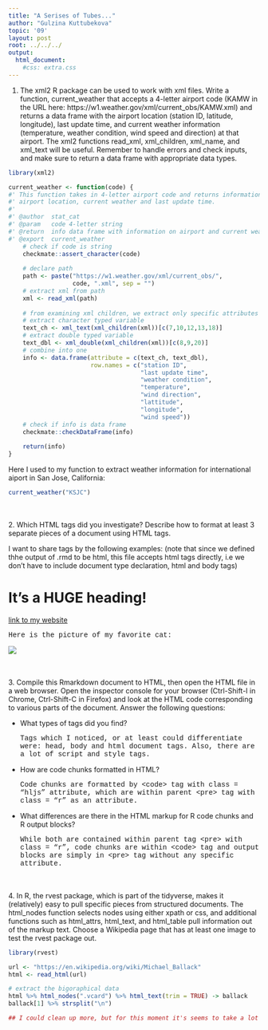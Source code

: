 ```yaml
---
title: "A Serises of Tubes..."
author: "Gulzina Kuttubekova"
topic: '09'
layout: post
root: ../../../
output: 
  html_document: 
    #css: extra.css
---
```


1. The xml2 R package can be used to work with xml files. Write a function, current_weather that accepts a 4-letter airport code (KAMW in the URL here: https://w1.weather.gov/xml/current_obs/KAMW.xml) and returns a data frame with the airport location (station ID, latitude, longitude), last update time, and current weather information (temperature, weather condition, wind speed and direction) at that airport. The xml2 functions read_xml, xml_children, xml_name, and xml_text will be useful. Remember to handle errors and check inputs, and make sure to return a data frame with appropriate data types.
```r
library(xml2)
```

```r
current_weather <- function(code) {
#' This function takes in 4-letter airport code and returns information on
#' airport location, current weather and last update time.
#'
#' @author  stat_cat
#' @param   code 4-letter string
#' @return  info data frame with information on airport and current weather
#' @export  current_weather
    # check if code is string
    checkmate::assert_character(code)
    
    # declare path
    path <- paste("https://w1.weather.gov/xml/current_obs/", 
                  code, ".xml", sep = "")
    # extract xml from path
    xml <- read_xml(path)
    
    # from examining xml children, we extract only specific attributes
    # extract character typed variable
    text_ch <- xml_text(xml_children(xml))[c(7,10,12,13,18)]
    # extract double typed variable
    text_dbl <- xml_double(xml_children(xml))[c(8,9,20)]
    # combine into one
    info <- data.frame(attribute = c(text_ch, text_dbl), 
                       row.names = c("station ID",
                                     "last update time",
                                     "weather condition",
                                     "temperature",
                                     "wind direction",
                                     "lattitude",
                                     "longitude",
                                     "wind speed"))
    # check if info is data frame
    checkmate::checkDataFrame(info)
    
    return(info)
}
```

Here I used to my function to extract weather information for international aiport in San Jose, California:
```r
current_weather("KSJC")
```
<br><br>
2. Which HTML tags did you investigate? Describe how to format at least 3 separate pieces of a document using HTML tags.

 I want to share tags by the following examples: (note that since we defined thhe output of .rmd to be html, this file accepts html tags directly, i.e we don't have to include document type declaration, html and body tags)
<br>
<h1>It's a HUGE heading!</h1>
<a href = "https://kgulzina.github.io/">link to my website</a>
<br>
<p style="font-family:courier;">Here is the picture of my favorite cat:</p>
<img src = "https://static01.nyt.com/images/2016/07/08/arts/08PETS/08PETS-superJumbo-v2.jpg?quality=90&auto=webp">

<br><br>
3. Compile this Rmarkdown document to HTML, then open the HTML file in a web browser. Open the inspector console for your browser (Ctrl-Shift-I in Chrome, Ctrl-Shift-C in Firefox) and look at the HTML code corresponding to various parts of the document. 
Answer the following questions:

- What types of tags did you find?
 <p style="font-family:courier;">Tags which I noticed, or at least could differentiate were: head, body and html document tags. Also, there are a lot of script and style tags.</p>
- How are code chunks formatted in HTML?
 <p style="font-family:courier;">Code chunks are formatted by &lt;code&gt; tag with class = "hljs" attribute, which are within parent &lt;pre&gt; tag with class = "r" as an attribute.</p>
- What differences are there in the HTML markup for R code chunks and R output blocks?
 <p style="font-family:courier;">While both are contained within parent tag &lt;pre&gt; with class = "r", code chunks are within &lt;code&gt; tag and output blocks are simply in &lt;pre&gt; tag without any specific attribute.</p>

<br><br>
4. In R, the rvest package, which is part of the tidyverse, makes it (relatively) easy to pull specific pieces from structured documents. The html_nodes function selects nodes using either xpath or css, and additional functions such as html_attrs, html_text, and html_table pull information out of the markup text.
Choose a Wikipedia page that has at least one image to test the rvest package out.
```r
library(rvest)
```

```r
url <- "https://en.wikipedia.org/wiki/Michael_Ballack"
html <- read_html(url)

# extract the bigoraphical data
html %>% html_nodes(".vcard") %>% html_text(trim = TRUE) -> ballack
ballack[1] %>% strsplit("\n")

## I could clean up more, but for this moment it's seems to take a lot of time

```









